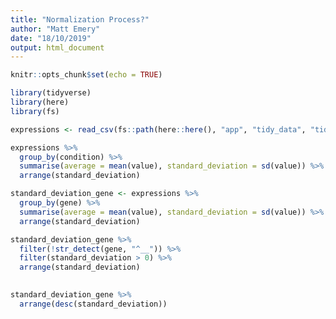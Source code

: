 ```yaml
---
title: "Normalization Process?"
author: "Matt Emery"
date: "18/10/2019"
output: html_document
---
```


```r
knitr::opts_chunk$set(echo = TRUE)
```

```r
library(tidyverse)
library(here)
library(fs)
```

```r
expressions <- read_csv(fs::path(here::here(), "app", "tidy_data", "tidy_expressions.csv"))
```

```r
expressions %>% 
  group_by(condition) %>% 
  summarise(average = mean(value), standard_deviation = sd(value)) %>% 
  arrange(standard_deviation)
```

```r
standard_deviation_gene <- expressions %>% 
  group_by(gene) %>% 
  summarise(average = mean(value), standard_deviation = sd(value)) %>% 
  arrange(standard_deviation)
```

```r
standard_deviation_gene %>% 
  filter(!str_detect(gene, "^__")) %>% 
  filter(standard_deviation > 0) %>% 
  arrange(standard_deviation)
  
```



```r
standard_deviation_gene %>% 
  arrange(desc(standard_deviation))
```

